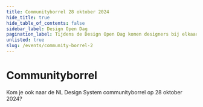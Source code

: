 ```yaml
---
title: Communityborrel 28 oktober 2024
hide_title: true
hide_table_of_contents: false
sidebar_label: Design Open Dag
pagination_label: Tijdens de Design Open Dag komen designers bij elkaar om samen te werken aan designvraagstukken.
unlisted: true
slug: /events/community-borrel-2
---
```



# Communityborrel

Kom je ook naar de NL Design System communityborrel op 28 oktober 2024?

<NewsletterSignUp
  listId="w6sbgdln0j"
  emailFieldId="oYQvVF1C4s"
  firstNameFieldId="AFUcmITRwf"
  thanksPage="https://nldesignsystem.nl/community/community-borrel-2/bedankt"
  laPostaId="iyihtuzpiq"
  submitText="Ik ben erbij!"
/>
